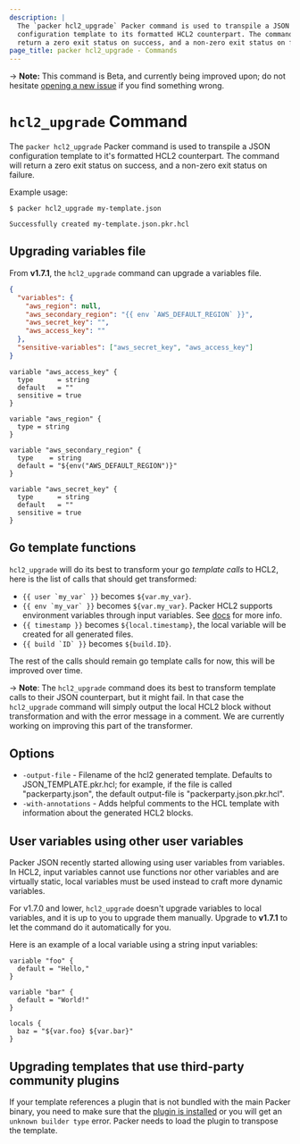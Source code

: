 ```yaml
---
description: |
  The `packer hcl2_upgrade` Packer command is used to transpile a JSON
  configuration template to its formatted HCL2 counterpart. The command will
  return a zero exit status on success, and a non-zero exit status on failure.
page_title: packer hcl2_upgrade - Commands
---
```


-> **Note:** This command is Beta, and currently being improved upon; do not
hesitate [opening a new
issue](https://github.com/hashicorp/packer/issues/new/choose) if you find
something wrong.

# `hcl2_upgrade` Command

The `packer hcl2_upgrade` Packer command is used to transpile a JSON
configuration template to it's formatted HCL2 counterpart. The command will
return a zero exit status on success, and a non-zero exit status on failure.

Example usage:

```shell-session
$ packer hcl2_upgrade my-template.json

Successfully created my-template.json.pkr.hcl
```

## Upgrading variables file

From **v1.7.1**, the `hcl2_upgrade` command can upgrade a variables file.

<Tabs>
<Tab heading="Original file (variables.json)">

```json
{
  "variables": {
    "aws_region": null,
    "aws_secondary_region": "{{ env `AWS_DEFAULT_REGION` }}",
    "aws_secret_key": "",
    "aws_access_key": ""
  },
  "sensitive-variables": ["aws_secret_key", "aws_access_key"]
}
```

</Tab>
<Tab heading="Result file (variables.pkr.hcl)">

```hcl
variable "aws_access_key" {
  type      = string
  default   = ""
  sensitive = true
}

variable "aws_region" {
  type = string
}

variable "aws_secondary_region" {
  type    = string
  default = "${env("AWS_DEFAULT_REGION")}"
}

variable "aws_secret_key" {
  type      = string
  default   = ""
  sensitive = true
}
```

</Tab>
</Tabs>

## Go template functions

`hcl2_upgrade` will do its best to transform your go _template calls_ to HCL2,
here is the list of calls that should get transformed:

- ``{{ user `my_var` }}`` becomes `${var.my_var}`.
- ``{{ env `my_var` }}`` becomes `${var.my_var}`. Packer HCL2 supports
  environment variables through input variables. See
  [docs](/docs/templates/hcl_templates/variables#environment-variables)
  for more info.
- `{{ timestamp }}` becomes `${local.timestamp}`, the local variable
  will be created for all generated files.
- ``{{ build `ID` }}`` becomes `${build.ID}`.

The rest of the calls should remain go template calls for now, this will be
improved over time.

-> **Note**: The `hcl2_upgrade` command does its best to transform template
calls to their JSON counterpart, but it might fail. In that case the
`hcl2_upgrade` command will simply output the local HCL2 block without
transformation and with the error message in a comment. We are currently
working on improving this part of the transformer.

## Options

- `-output-file` - Filename of the hcl2 generated template. Defaults to
  JSON_TEMPLATE.pkr.hcl; for example, if the file is called
  "packerparty.json", the default output-file is "packerparty.json.pkr.hcl".
- `-with-annotations` - Adds helpful comments to the HCL template with
  information about the generated HCL2 blocks.

## User variables using other user variables

Packer JSON recently started allowing using user variables from variables. In
HCL2, input variables cannot use functions nor other variables and are
virtually static, local variables must be used instead to craft more dynamic
variables.

For v1.7.0 and lower, `hcl2_upgrade` doesn't upgrade variables to local variables,
and it is up to you to upgrade them manually. Upgrade to **v1.7.1** to let the command do it
automatically for you.

Here is an example of a local variable using a string input variables:

```hcl
variable "foo" {
  default = "Hello,"
}

variable "bar" {
  default = "World!"
}

locals {
  baz = "${var.foo} ${var.bar}"
}
```

## Upgrading templates that use third-party community plugins

If your template references a plugin that is not bundled with the main Packer
binary, you need to make sure that the [plugin is installed](/docs/plugins#installing-plugins)
or you will get an `unknown builder type` error. Packer needs to load the plugin
to transpose the template.
